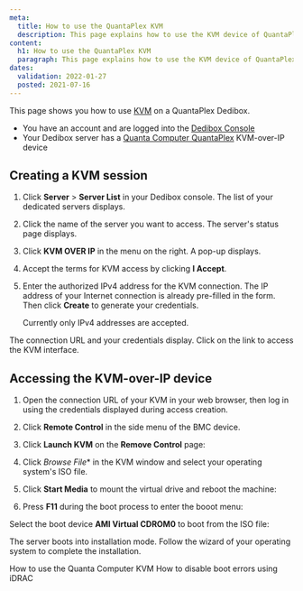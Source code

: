 ```yaml
---
meta:
  title: How to use the QuantaPlex KVM
  description: This page explains how to use the KVM device of QuantaPlex servers
content:
  h1: How to use the QuantaPlex KVM
  paragraph: This page explains how to use the KVM device of QuantaPlex servers
dates:
  validation: 2022-01-27
  posted: 2021-07-16
---
```



This page shows you how to use [KVM](/dedibox/kvm-over-ip/concepts/#kvm-over-ip) on a QuantaPlex Dedibox.

<Message type="requirement">

  - You have an account and are logged into the [Dedibox Console](https://console.online.net) 
  - Your Dedibox server has a [Quanta Computer QuantaPlex](https://www.qct.io) KVM-over-IP device

</Message>

## Creating a KVM session

1. Click **Server** > **Server List** in your Dedibox console. The list of your dedicated servers displays.

2. Click the name of the server you want to access. The server's status page displays.

3. Click **KVM OVER IP** in the menu on the right. A pop-up displays.

    <Lightbox src="scaleway_KVM.webp" alt="" />

4. Accept the terms for KVM access by clicking **I Accept**.

5. Enter the authorized IPv4 address for the KVM connection. The IP address of your Internet connection is already pre-filled in the form. Then click **Create** to generate your credentials.

    <Message type="note">

    Currently only IPv4 addresses are accepted.

    </Message>

The connection URL and your credentials display. Click on the link to access the KVM interface.

## Accessing the KVM-over-IP device

1. Open the connection URL of your KVM in your web browser, then log in using the credentials displayed during access creation. 

2. Click **Remote Control** in the side menu of the BMC device.

    <Lightbox src="scaleway_quantaplex_remote_control.webp" alt="" />

3. Click **Launch KVM** on the **Remove Control** page:

    <Lightbox src="scaleway_quantaplex_launch_kvm.webp" alt="" />

4. Click **Browse* File** in the KVM window and select your operating system's ISO file. 

    <Lightbox src="scaleway_quantaplex_browse_file.webp" alt="" />

5. Click **Start Media** to mount the virtual drive and reboot the machine:

  <Lightbox src="scaleway_quantaplex_start_media.webp" alt="" />

6. Press **F11** during the boot process to enter the booot menu:

  <Lightbox src="scaleway_quantaplex_f11.webp" alt="" />

Select the boot device **AMI Virtual CDROM0** to boot from the ISO file:

  <Lightbox src="scaleway_quantaplex_vcdrom.webp" alt="" />

The server boots into installation mode. Follow the wizard of your operating system to complete the installation. 


<Navigation title="See Also">
  <PreviousButton to="/dedibox/kvm-over-ip/how-to/quanta-computer/">How to use the Quanta Computer KVM</PreviousButton>
  <NextButton to="/dedibox/kvm-over-ip/how-to/disable-boot-errors-idrac/">How to disable boot errors using iDRAC</NextButton>
</Navigation>
